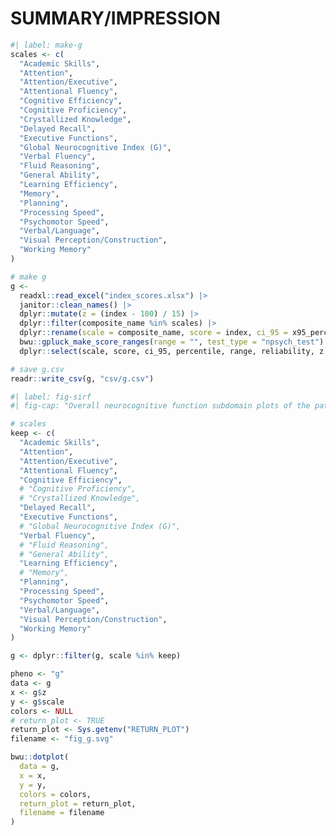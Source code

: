 # SUMMARY/IMPRESSION {#sec-sirf} 

```r
#| label: make-g
scales <- c(
  "Academic Skills",
  "Attention",
  "Attention/Executive",
  "Attentional Fluency",
  "Cognitive Efficiency",
  "Cognitive Proficiency",
  "Crystallized Knowledge",
  "Delayed Recall",
  "Executive Functions",
  "Global Neurocognitive Index (G)",
  "Verbal Fluency",
  "Fluid Reasoning",
  "General Ability",
  "Learning Efficiency",
  "Memory",
  "Planning",
  "Processing Speed",
  "Psychomotor Speed",
  "Verbal/Language",
  "Visual Perception/Construction",
  "Working Memory"
)

# make g
g <-
  readxl::read_excel("index_scores.xlsx") |>
  janitor::clean_names() |>
  dplyr::mutate(z = (index - 100) / 15) |>
  dplyr::filter(composite_name %in% scales) |>
  dplyr::rename(scale = composite_name, score = index, ci_95 = x95_percent_ci) |> 
  bwu::gpluck_make_score_ranges(range = "", test_type = "npsych_test") |> 
  dplyr::select(scale, score, ci_95, percentile, range, reliability, z, composition) 

# save g.csv
readr::write_csv(g, "csv/g.csv")
```

```r
#| label: fig-sirf
#| fig-cap: "Overall neurocognitive function subdomain plots of the patient's strengths and weaknesses. _Note:_ _z_-Scores have a mean of 0 and a standard deviation of 1."

# scales
keep <- c(
  "Academic Skills",
  "Attention",
  "Attention/Executive",
  "Attentional Fluency",
  "Cognitive Efficiency",
  # "Cognitive Proficiency",
  # "Crystallized Knowledge",
  "Delayed Recall",
  "Executive Functions",
  # "Global Neurocognitive Index (G)",
  "Verbal Fluency",
  # "Fluid Reasoning",
  # "General Ability",
  "Learning Efficiency",
  # "Memory",
  "Planning",
  "Processing Speed",
  "Psychomotor Speed",
  "Verbal/Language",
  "Visual Perception/Construction",
  "Working Memory"
)

g <- dplyr::filter(g, scale %in% keep)

pheno <- "g"
data <- g
x <- g$z
y <- g$scale
colors <- NULL
# return_plot <- TRUE
return_plot <- Sys.getenv("RETURN_PLOT")
filename <- "fig_g.svg"

bwu::dotplot(
  data = g,
  x = x,
  y = y,
  colors = colors,
  return_plot = return_plot,
  filename = filename
)
```

```{=typst}
#let domain(file_fig) = {
  let font = (font: "Fira Sans", size: 9pt)
  set text(..font)
figure([#image(file_fig, width: 70%)],
  placement: none,
  caption: figure.caption(position: bottom, [Overall neurocognitive function subdomain plots of the patient's strengths and weaknesses. _Note:_ _z_-Scores have a mean of 0 and a standard deviation of 1.]),
  kind: "image",
  supplement: [*Fig.*],
  gap: 0.5em,
  )
}
```

```{=typst}
#let file_fig = "_03-00_sirf_files/figure-typst/fig-sirf-1.svg"
#domain(
  file_fig
)
```

